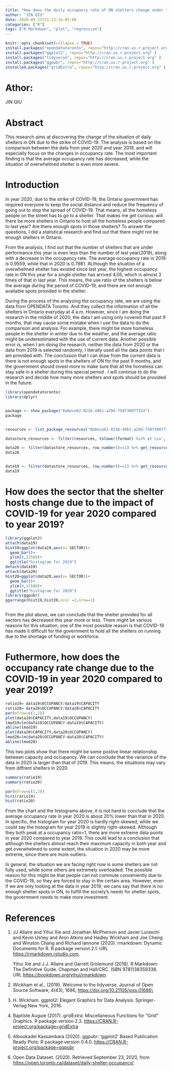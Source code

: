 ```yaml
---
title: "How does the daily occupancy rate of ON shelters change under the strike of COVID-19?"
author: "JIN QIU"
date: 2020-09-23T21:13:14-05:00
categories: ["R"]
tags: ["R Markdown", "plot", "regression"]
---
```



```r
knitr::opts_chunk$set(collapse = TRUE)
install.packages("opendatatoronto", repos="http://cran.us.r-project.org" )
install.packages("ggplot2", repos="http://cran.us.r-project.org" )
install.packages("tidyverse", repos="http://cran.us.r-project.org" )
install.packages("ggpubr", repos="http://cran.us.r-project.org" )
installed.packages("gridExtra", repos="http://cran.us.r-project.org" )
```

# Athor:
JIN QIU

# Abstract

This research aims at discovering the change of the situation of daily
shelters in ON due to the strike of COVID-19. The analysis is based on
the comparison between the data from year 2020 and year 2019, and will
especially focus on the changes in occupancy rate. The most important
finding is that the average occupancy rate has decreased, while the
situation of overwhelmed shelter is even more severe.

# Introduction

In year 2020, due to the strike of COVID-19, the Ontario government has
required everyone to keep the social distance and reduce the frequency
of going out to stop the spread of COVID-19. That means, all the
homeless people on the street has to go to a shelter. That makes me get
curious: will there be more shelters in Ontario to host all the homeless
people compared to last year? Are there enough spots in those shelters?
To answer the questions, I did a statistical research and find out that
there might not be enough shelters in Ontario.

From the analysis, I find out that the number of shelters that are under
performance this year is even less than the number of last year(2019),
along with a decrease in the occupancy rate. The average occupancy rate
in 2019 is 0.9559, while that in 2020 is 0.7981. ALthough the situation
of a overwhelmed shelter has existed since last year, the highest
occupancy rate in ON this year for a single shelter has arrived 4.05,
which is almost 3 times of that in last year. This means, the use ratio
of the shelters is below the average during the period of COVID-19, and
there are not enough available spots provided in the shelter.

During the process of the analyzing the occupancy rate, we are using the
data from OPENDATA Toronto. And they collect the information of all the
shelters in Ontario everyday at 4 a.m. However, since I am doing the
research in the middle of 2020, the data I am using only covered that
past 9 months, that may cause some mistake when I use the data to do the
comparison and analysis. For example, there might be more homeless
people in the shelter in winter due to the weather, and the average
ratio might be underestimated with the use of current data. Another
possible error is, when I am doing the research, neither the data from
2020 or the data from 2019 is selected randomly, I literally used all
the data points that I am provided with. The conclusion that I can draw
from the current data is there is not enough spots in the shelters of ON
for the past 9 months, and the government should invest more to make
sure that all the homeless can stay safe in a shelter during this
special period . I will continue to do the research and decide how many
more shelters and spots should be provided in the future.

```r
library(opendatatoronto)
library(dplyr)


package <- show_package("8a6eceb2-821b-4961-a29d-758f3087732d")
package


resources <- list_package_resources("8a6eceb2-821b-4961-a29d-758f3087732d")

datastore_resources <- filter(resources, tolower(format) %in% c('csv', 'geojson'))

data20 <- filter(datastore_resources, row_number()==1) %>% get_resource()
data20


data19 <- filter(datastore_resources, row_number()==2) %>% get_resource()
data19
```




# How does the sector that the shelter hosts change due to the impact of COVID-19 for year 2020 compared to year 2019?

```r
library(ggplot2)
attach(data19)
hist19=ggplot(data19,aes(x= SECTOR))+
  geom_bar()+
  ylim(0,12500)+
  ggtitle("histogram for 2019")
detach(data19)
attach(data20)
hist20=ggplot(data20,aes(x= SECTOR))+
  geom_bar()+
  ylim(0,12500)+
  ggtitle("histogram for 2020")
library(ggpubr)
ggarrange(hist19,hist20,ncol =2,nrow=1)



```

From the plot above, we can conclude that the shelter provided for all
sectors has decreased this year more or less. There might be various
reasons for this situation, one of the most possible reason is that
COVID-19 has made it difficult for the government to hold all the
shelters on running due to the shortage of funding or workforce.


# Futhermore, how does the occupancy rate change due to the COVID-19 in year 2020 compared to year 2019?

```r
ratio19= data19$OCCUPANCY/data19$CAPACITY
ratio20= data20$OCCUPANCY/data20$CAPACITY
par(mfrow=c(1,2))
plot(data19$CAPACITY,data19$OCCUPANCY)
lmod19=lm(data19$OCCUPANCY~data19$CAPACITY)
abline(lmod19)
plot(data20$CAPACITY,data20$OCCUPANCY)
lmod20=lm(data20$OCCUPANCY~data20$CAPACITY)
abline(lmod20)

```

This two plots show that there might be some postive linear relationship
between capacity and occupancy. We can conclude that the variance of the
data in 2020 is larger than that of 2019. This means, the situations may
vary from diffrent shelters in 2020.

```r
summary(ratio19)
summary(ratio20)
```

```r
par(mfrow=c(1,2))
hist(ratio19)
hist(ratio20)
```

From the chart and the histograms above, it is not hard to conclude that
the average occupancy rate in year 2020 is about 20% lower than that in
2020. In specific, the histogram for year 2020 is hardly right-skewed,
while we could say the histogram for year 2019 is slightly right-skewed.
Although they both peak at a occupancy ratio=1, there are more extreme
data points in year 2020 compared to year 2019. This could lead to a
conclusion that although the shelters almost reach their maximum
capacity in both year and get overwhelmed to some extent, the situation
in 2020 may be more extreme, since there are more outliers.

In general, the situation we are facing right now is some shelters are
not fully used, while some others are extremely overloaded. The possible
reason for this might be that people can not commute conveniently due to
the COVID-19, so they are forced to stay in the certain area. However,
even if we are only looking at the data in year 2019, we cans say that
there is no enough shelter spots in ON, to fulfill the society’s needs
for shelter spots, the government needs to make more investment.











# References

1.  JJ Allaire and Yihui Xie and Jonathan McPherson and Javier Luraschi
    and Kevin Ushey and Aron Atkins and Hadley Wickham and Joe Cheng and
    Winston Chang and Richard Iannone (2020). rmarkdown: Dynamic
    Documents for R. R package version 2.1. URL
    <https://rmarkdown.rstudio.com>.

    Yihui Xie and J.J. Allaire and Garrett Grolemund (2018). R Markdown: The
    Definitive Guide. Chapman and Hall/CRC. ISBN 9781138359338. URL
    <https://bookdown.org/yihui/rmarkdown>.

2.  Wickham et al., (2019). Welcome to the tidyverse. Journal of Open
    Source Software, 4(43), 1686, <https://doi.org/10.21105/joss.01686\>

3.  H. Wickham. ggplot2: Elegant Graphics for Data Analysis.
    Springer-Verlag New York, 2016.

4. Baptiste Auguie (2017). gridExtra: Miscellaneous Functions for “Grid”
   Graphics. R package version 2.3.
   <https://CRAN.R-project.org/package=gridExtra>

5.  Alboukadel Kassambara (2020). ggpubr: ‘ggplot2’ Based Publication
    Ready Plots. R package version 0.4.0.
    <https://CRAN.R-project.org/package=ggpubr>

6.  Open Data Dataset. (2020). Retrieved September 23, 2020, from
    <https://open.toronto.ca/dataset/daily-shelter-occupancy/>